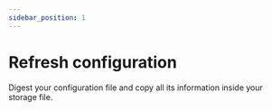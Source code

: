```yaml
---
sidebar_position: 1
---
```



# Refresh configuration

<Fragment>
  Digest your <ExcelIcon /> configuration file and copy all its information
  inside your <StorageIcon /> storage file.
</Fragment>
